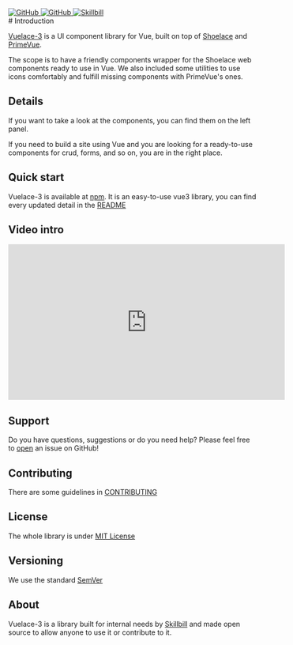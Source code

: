 <style>
  {`
  .sbdocs.sbdocs-wrapper \{
    padding: 0 20px;
  }
`}
</style>

<div
  style={{
    display: 'flex',
    gap: '16px',
    alignItems: 'center',
    justifyContent: 'end',
    width: '100%',
    position: 'fixed',
    top: 0,
    right: 20,
    zIndex: 50
  }}
>
  <div
    style={{
      display: 'flex',
      gap: '16px',
      alignItems: 'center',
      padding: '12px',
      backgroundColor: 'white'
    }}
  >
    <a href="https://www.npmjs.com/package/@skillbill/vuelace-3">
      <img style={{ height: '36px' }} src="assets/npm-logo.svg" alt="GitHub" />
    </a>
    <a href="https://www.github.com/Skillbill/vuelace-3">
      <img style={{ height: '36px' }} src="assets/github-mark.svg" alt="GitHub" />
    </a>
    <a href="https://www.skillbill.it">
      <img style={{ height: '36px' }} src="assets/logo_skillbill_00.svg" alt="Skillbill" />
    </a>
  </div>
</div>
# Introduction

[Vuelace-3](https://www.github.com/Skillbill/vuelace-3) is a UI component library for Vue,
built on top of [Shoelace](https://shoelace.style/) and [PrimeVue](https://primevue.org/).

The scope is to have a friendly components wrapper for the Shoelace web components ready to use in Vue.
We also included some utilities to use icons comfortably and fulfill missing components with PrimeVue's ones.

## Details

If you want to take a look at the components, you can find them on the left panel.

If you need to build a site using Vue and you are looking for a ready-to-use components for crud,
forms, and so on, you are in the right place.

## Quick start

Vuelace-3 is available at [npm](https://www.npmjs.com/package/@skillbill/vuelace-3).
It is an easy-to-use vue3 library,
you can find every updated detail in the [README](https://github.com/Skillbill/vuelace-3/blob/main/README.md)

## Video intro

<iframe
  width="560"
  height="315"
  src="https://www.youtube.com/embed/uYN2l9t50bc?si=sjUpaZYLaGbsXuej"
  title="YouTube video player"
  frameborder="0"
  allow="accelerometer; autoplay; clipboard-write; encrypted-media; gyroscope; picture-in-picture; web-share"
  referrerpolicy="strict-origin-when-cross-origin"
  allowfullscreen
></iframe>

## Support

Do you have questions, suggestions or do you need help?
Please feel free to [open](https://github.com/Skillbill/vuelace-3/issues/new/choose) an issue on GitHub!

## Contributing

There are some guidelines in [CONTRIBUTING](https://github.com/Skillbill/vuelace-3/blob/main/CONTRIBUTING.md)

## License

The whole library is under [MIT License](https://github.com/Skillbill/vuelace-3/blob/main/LICENSE)

## Versioning

We use the standard [SemVer](https://semver.org/)

## About

Vuelace-3 is a library built for internal needs by [Skillbill](https://www.skillbill.it)
and made open source to allow anyone to use it or contribute to it.
